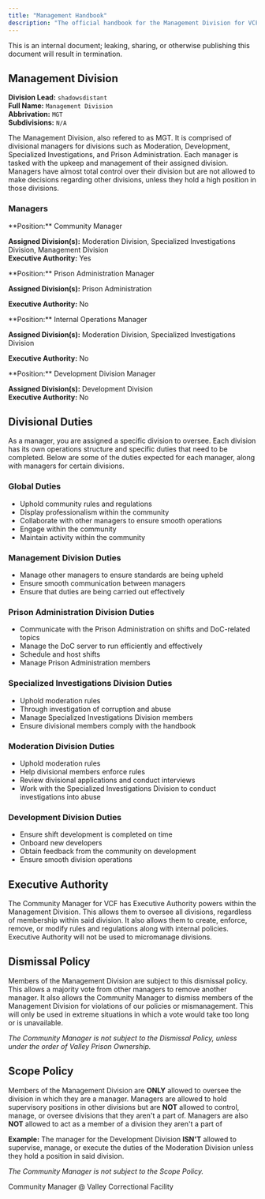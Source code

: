 ```yaml
---
title: "Management Handbook"
description: "The official handbook for the Management Division for VCF."
---
```


<Danger>
  This is an internal document; leaking, sharing, or otherwise publishing this document will result in termination.
</Danger>

## Management Division

**Division Lead:** `shadowsdistant `\
**Full Name:** `Management Division`\
**Abbrivation:** `MGT`\
**Subdivisions:** `N/A`

The Management Division, also refered to as MGT. It is comprised of divisional managers for divisions such as Moderation, Development, Specialized Investigations, and Prison Administration. Each manager is tasked with the upkeep and management of their assigned division. Managers have almost total control over their division but are not allowed to make decisions regarding other divisions, unless they hold a high position in those divisions.

### Managers

<Card title="shadowsdistant">
  **Position:** Community Manager

  **Assigned Division(s):** Moderation Division, Specialized Investigations Division, Management Division\
  **Executive Authority:** Yes
</Card>

<Card title="ShockAnd_Awe">
  **Position:** Prison Administration Manager

  **Assigned Division(s):** Prison Administration

  **Executive Authority:** No
</Card>

<Card title="nemisis58">
  **Position:** Internal Operations Manager

  **Assigned Division(s):** Moderation Division, Specialized Investigations Division

  **Executive Authority:** No
</Card>

<Card title="Somoto96">
  **Position:** Development Division Manager

  **Assigned Division(s):** Development Division\
  **Executive Authority:** No
</Card>

## Divisional Duties

As a manager, you are assigned a specific division to oversee. Each division has its own operations structure and specific duties that need to be completed. Below are some of the duties expected for each manager, along with managers for certain divisions.

### Global Duties

- Uphold community rules and regulations
- Display professionalism within the community
- Collaborate with other managers to ensure smooth operations
- Engage within the community
- Maintain activity within the community

### Management Division Duties

- Manage other managers to ensure standards are being upheld
- Ensure smooth communication between managers
- Ensure that duties are being carried out effectively

### Prison Administration Division Duties

- Communicate with the Prison Administration on shifts and DoC-related topics
- Manage the DoC server to run efficiently and effectively
- Schedule and host shifts
- Manage Prison Administration members

### Specialized Investigations Division Duties

- Uphold moderation rules
- Through investigation of corruption and abuse
- Manage Specialized Investigations Division members
- Ensure divisional members comply with the handbook

### Moderation Division Duties

- Uphold moderation rules
- Help divisional members enforce rules
- Review divisional applications and conduct interviews
- Work with the Specialized Investigations Division to conduct investigations into abuse

### Development Division Duties

- Ensure shift development is completed on time
- Onboard new developers
- Obtain feedback from the community on development
- Ensure smooth division operations

## Executive Authority

The Community Manager for VCF has Executive Authority powers within the Management Division. This allows them to oversee all divisions, regardless of membership within said division. It also allows them to create, enforce, remove, or modify rules and regulations along with internal policies. Executive Authority will not be used to micromanage divisions.

## Dismissal Policy

Members of the Management Division are subject to this dismissal policy. This allows a majority vote from other managers to remove another manager. It also allows the Community Manager to dismiss members of the Management Division for violations of our policies or mismanagement. This will only be used in extreme situations in which a vote would take too long or is unavailable.

_The Community Manager is not subject to the Dismissal Policy, unless under the order of Valley Prison Ownership._

## Scope Policy

Members of the Management Division are **ONLY** allowed to oversee the division in which they are a manager. Managers are allowed to hold supervisory positions in other divisions but are **NOT** allowed to control, manage, or oversee divisions that they aren't a part of. Managers are also **NOT** allowed to act as a member of a division they aren't a part of

**Example:** The manager for the Development Division **ISN'T** allowed to supervise, manage, or execute the duties of the Moderation Division unless they hold a position in said division.

_The Community Manager is not subject to the Scope Policy._

<Card title="shadowsdistant" icon="signature" horizontal>
  Community Manager @ Valley Correctional Facility
</Card>